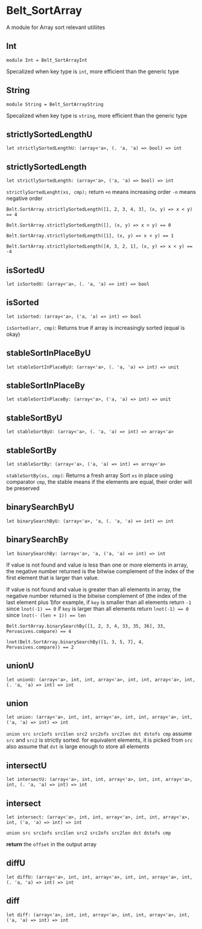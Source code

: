 # Belt_SortArray

A module for Array sort relevant utiliites

## Int

```res sig
module Int = Belt_SortArrayInt
```
Specalized when key type is `int`, more efficient
    than the generic type

## String

```res sig
module String = Belt_SortArrayString
```
Specalized when key type is `string`, more efficient
    than the generic type

## strictlySortedLengthU

```res sig
let strictlySortedLengthU: (array<'a>, (. 'a, 'a) => bool) => int
```


## strictlySortedLength

```res sig
let strictlySortedLength: (array<'a>, ('a, 'a) => bool) => int
```
`strictlySortedLenght(xs, cmp);` return `+n` means increasing order `-n` means negative order

  ```res example
  Belt.SortArray.strictlySortedLength([1, 2, 3, 4, 3], (x, y) => x < y) == 4

  Belt.SortArray.strictlySortedLength([], (x, y) => x < y) == 0

  Belt.SortArray.strictlySortedLength([1], (x, y) => x < y) == 1

  Belt.SortArray.strictlySortedLength([4, 3, 2, 1], (x, y) => x < y) == -4
  ```

## isSortedU

```res sig
let isSortedU: (array<'a>, (. 'a, 'a) => int) => bool
```


## isSorted

```res sig
let isSorted: (array<'a>, ('a, 'a) => int) => bool
```
`isSorted(arr, cmp)`: Returns true if array is increasingly sorted (equal is okay)

## stableSortInPlaceByU

```res sig
let stableSortInPlaceByU: (array<'a>, (. 'a, 'a) => int) => unit
```


## stableSortInPlaceBy

```res sig
let stableSortInPlaceBy: (array<'a>, ('a, 'a) => int) => unit
```


## stableSortByU

```res sig
let stableSortByU: (array<'a>, (. 'a, 'a) => int) => array<'a>
```


## stableSortBy

```res sig
let stableSortBy: (array<'a>, ('a, 'a) => int) => array<'a>
```
`stableSortBy(xs, cmp)`: Returns a fresh array Sort `xs` in place using
  comparator `cmp`, the stable means if the elements are equal, their order will
  be preserved

## binarySearchByU

```res sig
let binarySearchByU: (array<'a>, 'a, (. 'a, 'a) => int) => int
```


## binarySearchBy

```res sig
let binarySearchBy: (array<'a>, 'a, ('a, 'a) => int) => int
```
If value is not found and value is less than one or more elements in array, the
  negative number returned is the bitwise complement of the index of the first
  element that is larger than value.

  If value is not found and value is greater
  than all elements in array, the negative number returned is the bitwise
  complement of (the index of the last element plus 1)for example, if `key` is
  smaller than all elements return `-1` since `lnot(-1) == 0` if `key` is larger
  than all elements return `lnot(-1) == 0` since `lnot(- (len + 1)) == len`

  ```res example
  Belt.SortArray.binarySearchBy([1, 2, 3, 4, 33, 35, 36], 33, Pervasives.compare) == 4

  lnot(Belt.SortArray.binarySearchBy([1, 3, 5, 7], 4, Pervasives.compare)) == 2
  ```

## unionU

```res sig
let unionU: (array<'a>, int, int, array<'a>, int, int, array<'a>, int, (. 'a, 'a) => int) => int
```


## union

```res sig
let union: (array<'a>, int, int, array<'a>, int, int, array<'a>, int, ('a, 'a) => int) => int
```
`union src src1ofs src1len src2 src2ofs src2len dst dstofs cmp`
  assume `src` and `src2` is strictly sorted.
  for equivalent elements, it is picked from `src`
  also assume that `dst` is large enough to store all elements

## intersectU

```res sig
let intersectU: (array<'a>, int, int, array<'a>, int, int, array<'a>, int, (. 'a, 'a) => int) => int
```


## intersect

```res sig
let intersect: (array<'a>, int, int, array<'a>, int, int, array<'a>, int, ('a, 'a) => int) => int
```
`union src src1ofs src1len src2 src2ofs src2len dst dstofs cmp`

  **return** the `offset` in the output array

## diffU

```res sig
let diffU: (array<'a>, int, int, array<'a>, int, int, array<'a>, int, (. 'a, 'a) => int) => int
```


## diff

```res sig
let diff: (array<'a>, int, int, array<'a>, int, int, array<'a>, int, ('a, 'a) => int) => int
```

